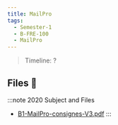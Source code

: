 ```yaml
---
title: MailPro
tags:
  - Semester-1
  - B-FRE-100
  - MailPro
---
```

> Timeline: ?


## Files 📂

:::note 2020 Subject and Files
- [B1-MailPro-consignes-V3.pdf](https://github.com/Studio-17/Epitech-Subjects/raw/main/Semester-1/B-FRE-100/MailPro/B1-MailPro-consignes-V3.pdf)
:::
